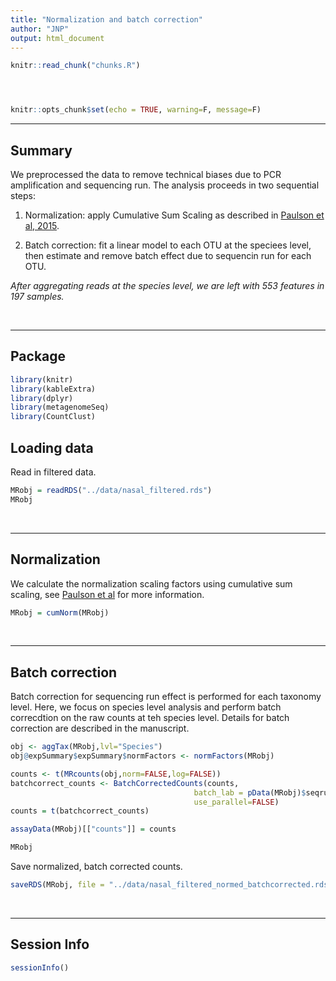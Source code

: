 ```yaml
---
title: "Normalization and batch correction"
author: "JNP"
output: html_document
---
```


<!-- The file analysis/chunks.R contains chunks that define default settings
shared across the workflowr files. -->
```r
knitr::read_chunk("chunks.R")
```

<!-- Update knitr chunk options -->
```r
```

<!-- Insert the date the file was last updated -->
```r
```

<!-- Insert the code version (Git commit SHA1) if Git repository exists and R
 package git2r is installed -->
```r
```

```r
knitr::opts_chunk$set(echo = TRUE, warning=F, message=F)
```

---

## Summary

We preprocessed the data to remove technical biases due to PCR amplification and sequencing run. The analysis proceeds in two sequential steps:

1. Normalization: apply Cumulative Sum Scaling as described in [Paulson et al, 2015](https://www.nature.com/articles/nmeth.2658).

2. Batch correction: fit a linear model to each OTU at the speciees level, then estimate and remove batch effect due to sequencin run for each OTU. 

*After aggregating reads at the species level, we are left with 553 features in 197 samples.*

$~$

---

## Package

```r
library(knitr)
library(kableExtra)
library(dplyr)
library(metagenomeSeq)
library(CountClust)
```

## Loading data

Read in filtered data.

```r
MRobj = readRDS("../data/nasal_filtered.rds")
MRobj
```

$~$

---

## Normalization

We calculate the normalization scaling factors using cumulative sum scaling, see [Paulson et al](https://www.nature.com/articles/nmeth.2658) for more information.

```r
MRobj = cumNorm(MRobj)
```

$~$

---

## Batch correction

Batch correction for sequencing run effect is performed for each taxonomy level. Here, we focus on species level analysis and perform batch correcdtion on the raw counts at teh species level. Details for batch correction are described in the manuscript. 

```r
obj <- aggTax(MRobj,lvl="Species")
obj@expSummary$expSummary$normFactors <- normFactors(MRobj)

counts <- t(MRcounts(obj,norm=FALSE,log=FALSE))
batchcorrect_counts <- BatchCorrectedCounts(counts,
                                         batch_lab = pData(MRobj)$seqrun,
                                         use_parallel=FALSE)
counts = t(batchcorrect_counts)

assayData(MRobj)[["counts"]] = counts

MRobj
```

Save normalized, batch corrected counts.

```r
saveRDS(MRobj, file = "../data/nasal_filtered_normed_batchcorrected.rds")
```


$~$

---

## Session Info

```r
sessionInfo()
```
